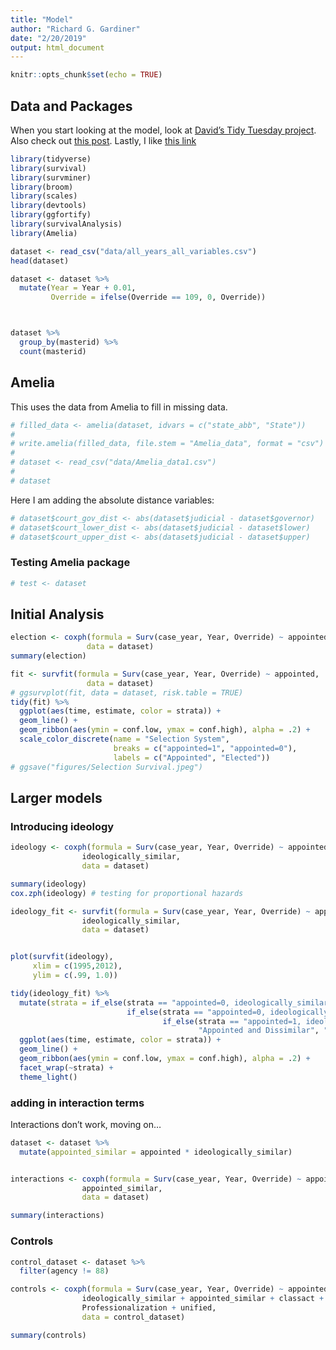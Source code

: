 ```yaml
---
title: "Model"
author: "Richard G. Gardiner"
date: "2/20/2019"
output: html_document
---
```


```r
knitr::opts_chunk$set(echo = TRUE)
```

## Data and Packages

When you start looking at the model, look at [David's Tidy Tuesday project](https://mobile.twitter.com/drob/status/1082318029168566273?s=21). Also check out [this post](https://hockey-graphs.com/2019/01/07/quantifying-differences-between-the-regular-season-and-playoffs-using-survival-analysis/?blogsub=confirming#subscribe-blog).  Lastly, I like [this link](https://rpubs.com/daspringate/survival)

```r
library(tidyverse)
library(survival)
library(survminer)
library(broom)
library(scales)
library(devtools)
library(ggfortify)
library(survivalAnalysis)
library(Amelia)
```

```r
dataset <- read_csv("data/all_years_all_variables.csv")
head(dataset)

dataset <- dataset %>%
  mutate(Year = Year + 0.01,
         Override = ifelse(Override == 109, 0, Override))



dataset %>%
  group_by(masterid) %>%
  count(masterid)
```

## Amelia 

This uses the data from Amelia to fill in missing data.  
```r
# filled_data <- amelia(dataset, idvars = c("state_abb", "State"))
# 
# write.amelia(filled_data, file.stem = "Amelia_data", format = "csv")
# 
# dataset <- read_csv("data/Amelia_data1.csv")
# 
# dataset
```


Here I am adding the absolute distance variables:

```r
# dataset$court_gov_dist <- abs(dataset$judicial - dataset$governor)
# dataset$court_lower_dist <- abs(dataset$judicial - dataset$lower)
# dataset$court_upper_dist <- abs(dataset$judicial - dataset$upper)
```

### Testing Amelia package

```r
# test <- dataset
```


## Initial Analysis

```r
election <- coxph(formula = Surv(case_year, Year, Override) ~ appointed,
                 data = dataset)
summary(election)
```


```r
fit <- survfit(formula = Surv(case_year, Year, Override) ~ appointed,
                 data = dataset)
# ggsurvplot(fit, data = dataset, risk.table = TRUE)
tidy(fit) %>%
  ggplot(aes(time, estimate, color = strata)) +
  geom_line() +
  geom_ribbon(aes(ymin = conf.low, ymax = conf.high), alpha = .2) +
  scale_color_discrete(name = "Selection System",
                       breaks = c("appointed=1", "appointed=0"),
                       labels = c("Appointed", "Elected"))
# ggsave("figures/Selection Survival.jpeg")
```



## Larger models

### Introducing ideology
```r
ideology <- coxph(formula = Surv(case_year, Year, Override) ~ appointed +
                ideologically_similar,
                data = dataset)

summary(ideology)
cox.zph(ideology) # testing for proportional hazards
```



```r
ideology_fit <- survfit(formula = Surv(case_year, Year, Override) ~ appointed +
                ideologically_similar,
                data = dataset)


plot(survfit(ideology),
     xlim = c(1995,2012),
     ylim = c(.99, 1.0))

tidy(ideology_fit) %>%
  mutate(strata = if_else(strata == "appointed=0, ideologically_similar=1", "Elected and Similar",
                          if_else(strata == "appointed=0, ideologically_similar=0", "Elected and Dissimilar",
                                  if_else(strata == "appointed=1, ideologically_similar=0", 
                                          "Appointed and Dissimilar", "Appointed and Similar")))) %>%
  ggplot(aes(time, estimate, color = strata)) +
  geom_line() +
  geom_ribbon(aes(ymin = conf.low, ymax = conf.high), alpha = .2) +
  facet_wrap(~strata) +
  theme_light()
```


### adding in interaction terms

Interactions don't work, moving on...
```r
dataset <- dataset %>%
  mutate(appointed_similar = appointed * ideologically_similar)


interactions <- coxph(formula = Surv(case_year, Year, Override) ~ appointed +
                appointed_similar,
                data = dataset)

summary(interactions)
```

### Controls
```r

control_dataset <- dataset %>%
  filter(agency != 88)

controls <- coxph(formula = Surv(case_year, Year, Override) ~ appointed +
                ideologically_similar + appointed_similar + classact + Moralistic + Traditionalistic +
                Professionalization + unified,
                data = control_dataset)

summary(controls)
```







